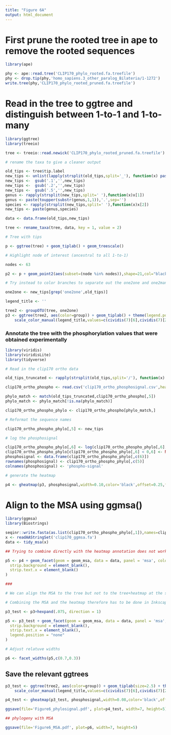 ```yaml
---
title: "Figure 6A"
output: html_document
---
```


# First prune the rooted tree in ape to remove the rooted sequences

```r

library(ape)

phy <- ape::read.tree('CLIP170_phylo_rooted.fa.treefile')
phy <- drop.tip(phy,'homo_sapiens.3_other_paralog_Bilateria/1-1272')
write.tree(phy,'CLIP170_phylo_rooted_pruned.fa.treefile')

```

# Read in the tree to ggtree and distinguish between 1-to-1 and 1-to-many

```r

library(ggtree)
library(treeio)

tree <- treeio::read.newick('CLIP170_phylo_rooted_pruned.fa.treefile')

# rename the taxa to give a cleaner output

old_tips <- tree$tip.label
new_tips <- unlist(lapply(strsplit(old_tips,split='_'), function(x) paste(x[c(1,2)],collapse=' ')))
new_tips <-  gsub('.1','',new_tips)
new_tips <-  gsub('.2','',new_tips)
new_tips <-  gsub('.5','',new_tips)
genus <- rapply(strsplit(new_tips,split=' '),function(x)x[1])
genus <- paste(toupper(substr(genus,1,1)),'.',sep='')
species <- rapply(strsplit(new_tips,split=' '),function(x)x[2])
new_tips <- paste(genus,species)

data <- data.frame(old_tips,new_tips)

tree <- rename_taxa(tree, data, key = 1, value = 2)

# Tree with tips

p <- ggtree(tree) + geom_tiplab() + geom_treescale()

# Highlight node of interest (ancestral to all 1-to-1)

nodes <- 63

p2 <- p + geom_point2(aes(subset=(node %in% nodes)),shape=21,col="black",fill='red',size=7, alpha=0.65, stroke=1.2)

# Try instead to color branches to separate out the one2one and one2many clades

one2one <- new_tips[grep('one2one',old_tips)]

legend_title <- ''

tree2 <- groupOTU(tree, one2one)
p3 <- ggtree(tree2, aes(color=group)) + geom_tiplab() + theme(legend.position="bottom") +   
    scale_color_manual(legend_title,values=c(cividis(7)[6],cividis(7)[2]),labels=c('one2many','one2one'))

```

### Annotate the tree with the phosphorylation values that were obtained experimentally

```r

library(viridis)
library(viridisLite)
library(tidyverse)

# Read in the clip170 ortho data

old_tips_truncated <- rapply(strsplit(old_tips,split='/'), function(x) x[1])

clip170_ortho_phospho <- read.csv('clip170_ortho_phosphosignal.csv',head=F)

phylo_match <- match(old_tips_truncated,clip170_ortho_phospho[,5])
phylo_match <- phylo_match[!is.na(phylo_match)]

clip170_ortho_phospho_phylo <- clip170_ortho_phospho[phylo_match,]

# Reformat the sequence names

clip170_ortho_phospho_phylo[,5] <- new_tips

# log the phosphosignal

clip170_ortho_phospho_phylo[,6] <- log(clip170_ortho_phospho_phylo[,6],base=10)
clip170_ortho_phospho_phylo[clip170_ortho_phospho_phylo[,6] < 0,6] <- NA 
phosphosignal <- data.frame(clip170_ortho_phospho_phylo[,c(6)])
rownames(phosphosignal) <- clip170_ortho_phospho_phylo[,c(5)]
colnames(phosphosignal) <- 'phospho-signal'

# generate the heatmap

p4 <- gheatmap(p3, phosphosignal,width=0.10,color='black',offset=0.25,font.size=3.5) + scale_fill_viridis_c(option="rocket", name="log10",direction=-1,begin=0.35,na.value='white')

```

# Align to the MSA using ggmsa()

```r

library(ggmsa)
library(Biostrings)

seqinr::write.fasta(as.list(clip170_ortho_phospho_phylo[,1]),names=clip170_ortho_phospho_phylo[,5],file='clip170_ggmsa.fa')
x <- readAAStringSet('clip170_ggmsa.fa')
data <- tidy_msa(x)

## Trying to combine directly with the heatmap annotation does not work

p5 <- p4 + geom_facet(geom = geom_msa, data = data, panel = 'msa', color = "Chemistry_AA", char_width=0.5)+theme(
  strip.background = element_blank(),
  strip.text.x = element_blank()
)

###

# We can align the MSA to the tree but not to the tree+heatmap at the same time

# Combining the MSA and the heatmap therefore has to be done in Inkscape

p3_test <- p3+hexpand(.075, direction = 1)

p5 <- p3_test + geom_facet(geom = geom_msa, data = data, panel = 'msa', color = "Chemistry_AA", char_width=0.5)+theme(
  strip.background = element_blank(),
  strip.text.x = element_blank(),
  legend.position = "none"
) 

# Adjust relatuve widths

p6 <- facet_widths(p5,c(0.7,0.3))

```

## Save the relevant ggtrees

```r

p3_test <- ggtree(tree2, aes(color=group)) + geom_tiplab(size=2.5) + theme(legend.position="bottom") +   
    scale_color_manual(legend_title,values=c(cividis(7)[6],cividis(7)[2]),labels=c('one2many','one2one'))

p4_test <- gheatmap(p3_test, phosphosignal,width=0.08,color='black',offset=0.25,font.size=2.5) + scale_fill_viridis_c(option="rocket", name="log10",direction=-1,begin=0.35,na.value='white')

ggsave(file='Figure6_phylosignal.pdf', plot=p4_test, width=7, height=5)

## phylogeny with MSA

ggsave(file='Figure6_MSA.pdf', plot=p6, width=7, height=5)

```





